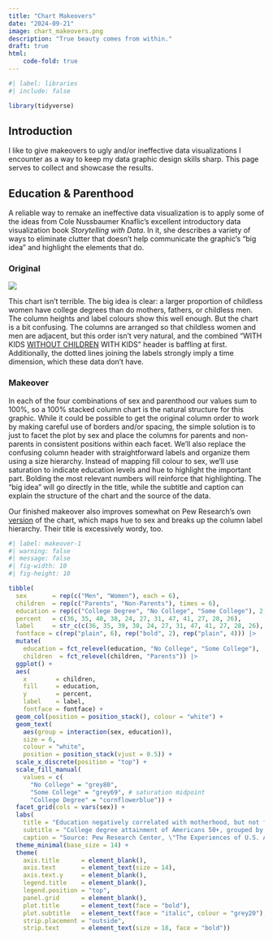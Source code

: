 ```yaml
---
title: "Chart Makeovers"
date: "2024-09-21"
image: chart_makeovers.png
description: "True beauty comes from within."
draft: true
html:
    code-fold: true
---
```


```r
#| label: libraries
#| include: false

library(tidyverse)
```
## Introduction

I like to give makeovers to ugly and/or ineffective data visualizations I encounter as a way to keep my data graphic design skills sharp. This page serves to collect and showcase the results.

## Education & Parenthood

A reliable way to remake an ineffective data visualization is to apply some of the ideas from Cole Nussbaumer Knaflic's excellent introductory data visualization book *Storytelling with Data*. In it, she describes a variety of ways to eliminate clutter that doesn't help communicate the graphic's "big idea" and highlight the elements that do.

### Original

![](original-1-1.png)

This chart isn't terrible. The big idea is clear: a larger proportion of childless women have college degrees than do mothers, fathers, or childless men. The column heights and label colours show this well enough. But the chart is a bit confusing. The columns are arranged so that childless women and men are adjacent, but this order isn't very natural, and the combined "WITH KIDS [WITHOUT CHILDREN]{.underline} WITH KIDS" header is baffling at first. Additionally, the dotted lines joining the labels strongly imply a time dimension, which these data don't have.

### Makeover

In each of the four combinations of sex and parenthood our values sum to 100%, so a 100% stacked column chart is the natural structure for this graphic. While it could be possible to get the original column order to work by making careful use of borders and/or spacing, the simple solution is to just to facet the plot by sex and place the columns for parents and non-parents in consistent positions within each facet. We'll also replace the confusing column header with straightforward labels and organize them using a size hierarchy. Instead of mapping fill colour to sex, we'll use saturation to indicate education levels and hue to highlight the important part. Bolding the most relevant numbers will reinforce that highlighting. The "big idea" will go directly in the title, while the subtitle and caption can explain the structure of the chart and the source of the data.

Our finished makeover also improves somewhat on Pew Research's own [version](https://www.pewresearch.org/wp-content/uploads/sites/20/2024/07/PST_2024.7.26_adults-without-children_4-02.png) of the chart, which maps hue to sex and breaks up the column label hierarchy. Their title is excessively wordy, too.

```r
#| label: makeover-1
#| warning: false
#| message: false
#| fig-width: 10
#| fig-height: 10

tibble(
  sex       = rep(c("Men", "Women"), each = 6),
  children  = rep(c("Parents", "Non-Parents"), times = 6),
  education = rep(c("College Degree", "No College", "Some College"), 2, NA, 2),
  percent   = c(36, 35, 40, 38, 24, 27, 31, 47, 41, 27, 28, 26),
  label     = str_c(c(36, 35, 39, 38, 24, 27, 31, 47, 41, 27, 28, 26), "%"),
  fontface = c(rep("plain", 6), rep("bold", 2), rep("plain", 4))) |>
  mutate(
    education = fct_relevel(education, "No College", "Some College"),
    children  = fct_relevel(children, "Parents")) |>
  ggplot() + 
  aes(
    x        = children, 
    fill     = education, 
    y        = percent, 
    label    = label, 
    fontface = fontface) +
  geom_col(position = position_stack(), colour = "white") +
  geom_text(
    aes(group = interaction(sex, education)), 
    size = 6, 
    colour = "white", 
    position = position_stack(vjust = 0.5)) +
  scale_x_discrete(position = "top") +
  scale_fill_manual(
    values = c(
      "No College" = "grey80",
      "Some College" = "grey69", # saturation midpoint
      "College Degree" = "cornflowerblue")) +
  facet_grid(cols = vars(sex)) +
  labs(
    title = "Education negatively correlated with motherhood, but not fatherhood",
    subtitle = "College degree attainment of Americans 50+, grouped by sex and parenthood",
    caption = "Source: Pew Research Center, \"The Experiences of U.S. Adults Who Don't Have Children,\" 2021-22") +
  theme_minimal(base_size = 14) +
  theme(
    axis.title      = element_blank(),
    axis.text       = element_text(size = 14),
    axis.text.y     = element_blank(),
    legend.title    = element_blank(),
    legend.position = "top",
    panel.grid      = element_blank(),
    plot.title      = element_text(face = "bold"),
    plot.subtitle   = element_text(face = "italic", colour = "grey20"),
    strip.placement = "outside",
    strip.text      = element_text(size = 18, face = "bold"))
```